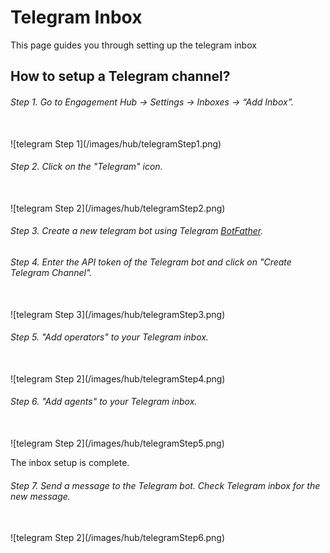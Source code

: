 # Telegram Inbox

This page guides you through setting up the telegram inbox

## How to setup a Telegram channel?

###### Step 1. Go to Engagement Hub → Settings → Inboxes → “Add Inbox”.
<br/>
<Frame>![telegram Step 1](/images/hub/telegramStep1.png)</Frame>

###### Step 2. Click on the "Telegram" icon.
<br/>
<Frame>![telegram Step 2](/images/hub/telegramStep2.png)</Frame>

###### Step 3. Create a new telegram bot using Telegram [BotFather](https://telegram.me/BotFather).

###### Step 4. Enter the API token of the Telegram bot and click on "Create Telegram Channel".
<br/>
<Frame>![telegram Step 3](/images/hub/telegramStep3.png)</Frame>

###### Step 5. "Add operators" to your Telegram inbox.
<br/>
<Frame>![telegram Step 2](/images/hub/telegramStep4.png)</Frame>

###### Step 6. "Add agents" to your Telegram inbox.
<br/>
<Frame>![telegram Step 2](/images/hub/telegramStep5.png)</Frame>

The inbox setup is complete.

###### Step 7. Send a message to the Telegram bot. Check Telegram inbox for the new message.
<br/>
<Frame>![telegram Step 2](/images/hub/telegramStep6.png)</Frame>


